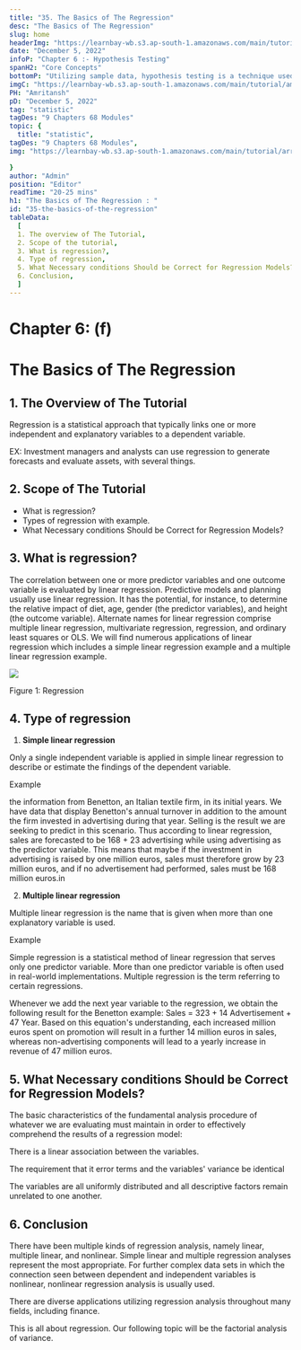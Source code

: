 ```yaml
---
title: "35. The Basics of The Regression"
desc: "The Basics of The Regression"
slug: home
headerImg: "https://learnbay-wb.s3.ap-south-1.amazonaws.com/main/tutorial/Statistics+Header.png"
date: "December 5, 2022"
infoP: "Chapter 6 :- Hypothesis Testing"
spanH2: "Core Concepts"
bottomP: "Utilizing sample data, hypothesis testing is a technique used to determine whether a hypothesis is acceptable. The test offers proof that, given the available facts, the hypothesis is feasible. A randomized sample of the population being studied is measured and examined by statistical analysts in order to test a hypothesis."
imgC: "https://learnbay-wb.s3.ap-south-1.amazonaws.com/main/tutorial/amritansh.png"
PH: "Amritansh"
pD: "December 5, 2022"
tag: "statistic"
tagDes: "9 Chapters 68 Modules"
topic: {
  title: "statistic",
tagDes: "9 Chapters 68 Modules",
img: "https://learnbay-wb.s3.ap-south-1.amazonaws.com/main/tutorial/arrow.png"

}
author: "Admin"
position: "Editor"
readTime: "20-25 mins"
h1: "The Basics of The Regression : "
id: "35-the-basics-of-the-regression"
tableData:
  [
  1. The overview of The Tutorial, 
  2. Scope of the tutorial,  
  3. What is regression?,  
  4. Type of regression, 
  5. What Necessary conditions Should be Correct for Regression Models?, 
  6. Conclusion,
  ]
---
```



# **Chapter 6: (f)**


# **The Basics of The Regression**


## 1. The Overview of The Tutorial

Regression is a statistical approach that typically links one or more independent and explanatory variables to a dependent variable.

EX: Investment managers and analysts can use regression to generate forecasts and evaluate assets, with several things.


## 2. Scope of The Tutorial



* What is regression?
* Types of regression with example.
* What Necessary conditions Should be Correct for Regression Models?


## 3. What is regression?

The correlation between one or more predictor variables and one outcome variable is evaluated by linear regression. Predictive models and planning usually use linear regression. It has the potential, for instance, to determine the relative impact of diet, age, gender (the predictor variables), and height (the outcome variable). Alternate names for linear regression comprise multiple linear regression, multivariate regression, regression, and ordinary least squares or OLS. We will find numerous applications of linear regression which includes a simple linear regression example and a multiple linear regression example.


<img src="https://learnbay-wb.s3.ap-south-1.amazonaws.com/main/tutorial/statistics/Regression+Analysis+Image.jpg"></img>


Figure 1: Regression


## 4. Type of regression



1. **Simple linear regression**

Only a single independent variable is applied in simple linear regression to describe or estimate the findings of the dependent variable.

Example

the information from Benetton, an Italian textile firm, in its initial years. We have data that display Benetton's annual turnover in addition to the amount the firm invested in advertising during that year. Selling is the result we are seeking to predict in this scenario. Thus according to linear regression, sales are forecasted to be 168 + 23 advertising while using advertising as the predictor variable. This means that maybe if the investment in advertising is raised by one million euros, sales must therefore grow by 23 million euros, and if no advertisement had performed, sales must be 168 million euros.in



2. **Multiple linear regression**

Multiple linear regression is the name that is given when more than one explanatory variable is used.

Example

Simple regression is a statistical method of linear regression that serves only one predictor variable. More than one predictor variable is often used in real-world implementations. Multiple regression is the term referring to certain regressions. 

Whenever we add the next year variable to the regression, we obtain the following result for the Benetton example: Sales = 323 + 14 Advertisement + 47 Year. Based on this equation's understanding, each increased million euros spent on promotion will result in a further 14 million euros in sales, whereas non-advertising components will lead to a yearly increase in revenue of 47 million euros.


## 5. What Necessary conditions Should be Correct for Regression Models?

The basic characteristics of the fundamental analysis procedure of whatever we are evaluating must maintain in order to effectively comprehend the results of a regression model:

There is a linear association between the variables.

The requirement that it error terms and the variables' variance be identical

The variables are all uniformly distributed and all descriptive factors remain unrelated to one another.


## 6. Conclusion

There have been multiple kinds of regression analysis, namely linear, multiple linear, and nonlinear. Simple linear and multiple regression analyses represent the most appropriate. For further complex data sets in which the connection seen between dependent and independent variables is nonlinear, nonlinear regression analysis is usually used.

There are diverse applications utilizing regression analysis throughout many fields, including finance.

This is all about regression. Our following topic will be the factorial analysis of variance.
